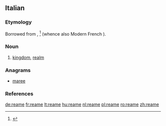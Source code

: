 ==Italian==

===Etymology===
Borrowed from {{etyl|fro|it}} {{term||reame|lang=fro}}, {{term|reaume|lang=fro}}<ref>{{R:Nocentini|hw=reame}}</ref> (whence also Modern French {{term|royaume|lang=fr}}).

===Noun===
{{it-noun|ream|m|e|i}}

# [[kingdom]], [[realm]]

===Anagrams===
* [[maree#Italian|maree]]

===References===
<references/>

[[de:reame]]
[[fr:reame]]
[[lt:reame]]
[[hu:reame]]
[[nl:reame]]
[[pl:reame]]
[[ro:reame]]
[[zh:reame]]